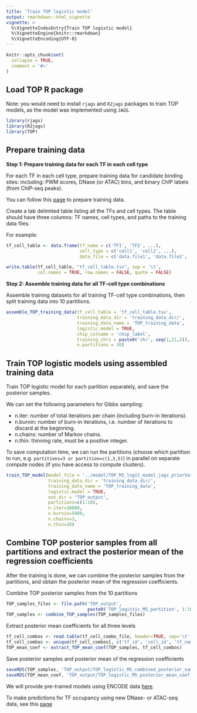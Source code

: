 ```yaml
---
title: 'Train TOP logistic model'
output: rmarkdown::html_vignette
vignette: >
  %\VignetteIndexEntry{Train TOP logistic model}
  %\VignetteEngine{knitr::rmarkdown}
  %\VignetteEncoding{UTF-8}
---
```


```r
knitr::opts_chunk$set(
  collapse = TRUE,
  comment = '#>'
)
```

Load TOP R package
---------------------
Note: you would need to install `rjags` and `R2jags` packages to train TOP models, 
as the model was implemented using `JAGS`.

```r
library(rjags)
library(R2jags)
library(TOP)
```


Prepare training data
---------------------

**Step 1: Prepare training data for each TF in each cell type**

For each TF in each cell type, prepare training data for candidate binding sites:
including: PWM scores, DNase (or ATAC) bins, 
and binary ChIP labels (from ChIP-seq peaks).

You can follow this [page](data_preparation.html) to prepare training data.

Create a tab delimited table listing all the TFs and cell types. 
The table should have three columns:
TF names, cell types, and paths to the training data files.

For example:
```r
tf_cell_table <- data.frame(tf_name = c('TF1', 'TF2', ...),
                            cell_type = c('cell1', 'cell2', ...),
                            data_file = c('data.file1', 'data.file2', ...))

write.table(tf_cell_table, "tf_cell_table.tsv", sep = '\t', 
            col.names = TRUE, row.names = FALSE, quote = FALSE)
```

**Step 2: Assemble training data for all TF-cell type combinations**

Assemble training datasets for all training TF-cell type 
combinations, then split training data into 10 partitions.

```r
assemble_TOP_training_data(tf_cell_table = 'tf_cell_table.tsv',
                           training_data_dir = 'training_data_dir/', 
                           training_data_name = 'TOP_training_data',
                           logistic.model = TRUE,
                           chip_colname = 'chip_label',
                           training_chrs = paste0('chr', seq(1,21,2)),
                           n.partitions = 10)
```


Train TOP logistic models using assembled training data
-------------------------------------------------------------
Train TOP logistic model for each partition separately, and save the posterior samples.

We can set the following parameters for Gibbs sampling: 

- n.iter: number of total iterations per chain (including burn-in iterations).
- n.burnin: number of burn-in iterations, i.e. number of iterations to discard at the beginning.
- n.chains: number of Markov chains.
- n.thin: thinning rate, must be a positive integer.

To save computation time, we can run the partitions 
(choose which partition to run, e.g. `partitions=3 or partition=c(1,3,5)`) 
in parallel on separate compute nodes (if you have access to compute clusters). 

```r
train_TOP_model(model_file = '../model/TOP_M5_logit_model_jags_priorVar1.txt',
                training_data_dir = 'training_data_dir/', 
                training_data_name = 'TOP_training_data',
                logistic.model = TRUE,
                out_dir = 'TOP_output',
                partitions=c(1:10),
                n.iter=10000,
                n.burnin=5000,
                n.chains=3,
                n.thin=10)
```


Combine TOP posterior samples from all partitions and extract the posterior mean of the regression coefficients
----------------------------------------------------------------------------------------------------------------

After the training is done, we can combine the posterior samples from the partitions,
and obtain the posterior mean of the regression coefficients.

Combine TOP posterior samples from the 10 partitions
```r
TOP_samples_files <- file.path('TOP_output', 
                               paste0('TOP_logistic_M5_partition', 1:10, '.posterior_samples.rds'))
TOP_samples <- combine_TOP_samples(TOP_samples_files)
```

Extract posterior mean coefficients for all three levels
```r
tf_cell_combos <- read.table(tf_cell_combo_file, header=TRUE, sep='\t', stringsAsFactors = FALSE)
tf_cell_combos <- unique(tf_cell_combos[, c('tf_id', 'cell_id', 'tf_name', 'cell_type')])
TOP_mean_coef <- extract_TOP_mean_coef(TOP_samples, tf_cell_combos)
```

Save posterior samples and posterior mean of the regression coefficients
```r
saveRDS(TOP_samples, 'TOP_output/TOP_logistic_M5_combined_posterior_samples.rds')
saveRDS(TOP_mean_coef, 'TOP_output/TOP_logistic_M5_posterior_mean_coef.rds')
```

We will provide pre-trained models using ENCODE data
[here](https://users.cs.duke.edu/~amink/software/).

To make predictions for TF occupancy using new DNase- or ATAC-seq data,
see this [page](predict_TF_occupancy_with_trained_model.html)


